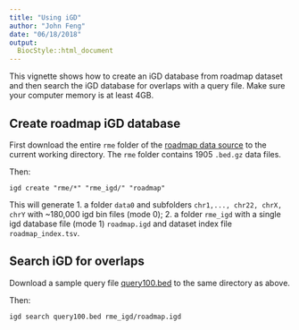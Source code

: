 ```yaml
---
title: "Using iGD"
author: "John Feng"
date: "06/18/2018"
output:
  BiocStyle::html_document
---
```


This vignette shows how to create an iGD database from roadmap dataset and then search the iGD database for overlaps with a query file. Make sure your computer memory is at least 4GB.

## Create roadmap iGD database

First download the entire `rme` folder of the [roadmap data source](http://big.databio.org/igd/data) to the current working directory. The `rme` folder contains 1905 `.bed.gz` data files.

Then:  
```
igd create "rme/*" "rme_igd/" "roadmap"
```

This will generate
1. a folder `data0` and subfolders `chr1,..., chr22, chrX, chrY` with ~180,000 igd bin files (mode 0); 
2. a folder `rme_igd` with a single igd database file (mode 1) `roadmap.igd` and dataset index file `roadmap_index.tsv`.


## Search iGD for overlaps

Download a sample query file [query100.bed](http://big.databio.org/igd/data) to the same directory as above.
 
Then:
```
igd search query100.bed rme_igd/roadmap.igd
```

